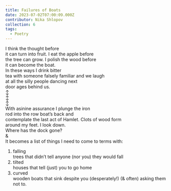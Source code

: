 ```yaml
---
title: Failures of Boats
date: 2023-07-02T07:00:09.000Z
contributor: Nika Shlopov
collection: 6
tags:
  - Poetry
---
```


I think the thought before<br />
it can turn into fruit. I eat the apple before<br />
the tree can grow. I polish the wood before<br />
it can become the boat.<br />
In these ways I drink bitter<br />
tea with someone falsely familiar and we laugh<br />
at all the silly people dancing next<br />
door ages behind us.<br />
↕<br />
↕<br />
↕<br />
With asinine assurance I plunge the iron<br />
rod into the row boat’s back and<br />
contemplate the last act of Hamlet. 				Clots of wood form<br />
around my feet. I look down.<br />
Where has the dock gone?<br />
&<br />
It becomes a list of things I need to come to terms with:<br />

1. falling<br />
   trees that didn’t tell anyone (nor you) they would fall
2. tilted<br />
   houses that tell (just) you to go home
3. curved<br />
   wooden boats that sink despite you (desperately!) (& often) asking them not to.
